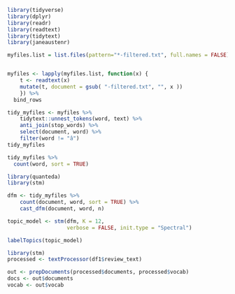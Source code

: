 ```r
library(tidyverse)
library(dplyr)
library(readr)
library(readtext)
library(tidytext)
library(janeaustenr)
```

```r
myfiles.list = list.files(pattern="*-filtered.txt", full.names = FALSE)


myfiles <- lapply(myfiles.list, function(x) {
    t <- readtext(x)
    mutate(t, document = gsub( "-filtered.txt", "", x ))
    }) %>%
  bind_rows

tidy_myfiles <- myfiles %>%
    tidytext::unnest_tokens(word, text) %>%
    anti_join(stop_words) %>%
    select(document, word) %>%
    filter(word != "â")
tidy_myfiles
```


```r
tidy_myfiles %>% 
  count(word, sort = TRUE)
```
```r
library(quanteda)
library(stm)

dfm <- tidy_myfiles %>%
    count(document, word, sort = TRUE) %>%
    cast_dfm(document, word, n)
```
```r
topic_model <- stm(dfm, K = 12, 
                   verbose = FALSE, init.type = "Spectral")
```

```r
labelTopics(topic_model)
```

```r
library(stm)
processed <- textProcessor(df1$review_text)
```

```r
out <- prepDocuments(processed$documents, processed$vocab)
docs <- out$documents
vocab <- out$vocab

```
